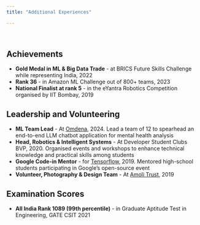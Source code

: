 ```yaml
---
title: "Additional Experiences"

---
```

<br/>

## Achievements
- **Gold Medal in ML & Big Data Trade** - at BRICS Future Skills Challenge while representing India, 2022
- **Rank 36** - in Amazon ML Challenge out of 800+ teams, 2023
- **National Finalist at rank 5** - in the eYantra Robotics Competition organised by IIT Bombay, 2019

## Leadership and Volunteering
- **ML Team Lead** - At [Omdena](https://www.omdena.com/), 2024. Lead a team of 12 to spearhead an end-to-end LLM chatbot application for mental health analysis
- **Head, Robotics & Intelligent Systems** - At Developer Student Clubs BVP, 2020. Organised events and workshops to enhance technical knowledge and practical skills among students
- **Google Code-in Mentor** - for [Tensorflow](https://codein.withgoogle.com/archive/2019/organization/6265089057882112/), 2019. Mentored high-school students participating in Google's open-source  event
- **Volunteer, Photography & Design Team** - At [Amoli Trust](https://amolitrust.com/), 2019

## Examination Scores
- **All India Rank 1089 (99th percentile)** - in Graduate Aptitude Test in Engineering, GATE CSIT 2021